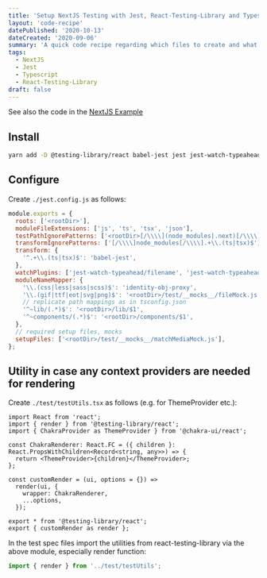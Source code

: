 ```yaml
---
title: 'Setup NextJS Testing with Jest, React-Testing-Library and Typescript'
layout: 'code-recipe'
datePublished: '2020-10-13'
dateCreated: '2020-09-06'
summary: 'A quick code recipe regarding which files to create and what libraries to install to get up and running with a minimal configuration to test your nextJS project with Jest.'
tags:
  - NextJS
  - Jest
  - Typescript
  - React-Testing-Library
draft: false
---
```


See also the code in the [NextJS Example](https://github.com/vercel/next.js/tree/canary/examples/with-typescript-eslint-jest)

## Install

```bash
yarn add -D @testing-library/react babel-jest jest jest-watch-typeahead
```

## Configure

Create `./jest.config.js` as follows:

```js:jest.config.js
module.exports = {
  roots: ['<rootDir>'],
  moduleFileExtensions: ['js', 'ts', 'tsx', 'json'],
  testPathIgnorePatterns: ['<rootDir>[/\\\\](node_modules|.next)[/\\\\]'],
  transformIgnorePatterns: ['[/\\\\]node_modules[/\\\\].+\\.(ts|tsx)$'],
  transform: {
    '^.+\\.(ts|tsx)$': 'babel-jest',
  },
  watchPlugins: ['jest-watch-typeahead/filename', 'jest-watch-typeahead/testname'],
  moduleNameMapper: {
    '\\.(css|less|sass|scss)$': 'identity-obj-proxy',
    '\\.(gif|ttf|eot|svg|png)$': '<rootDir>/test/__mocks__/fileMock.js',
    // replicate path mappings as in tsconfig.json
    '^~lib/(.*)$': '<rootDir>/lib/$1',
    '^~components/(.*)$': '<rootDir>/components/$1',
  },
  // required setup files, mocks
  setupFiles: ['<rootDir>/test/__mocks__/matchMediaMock.js'],
};
```

## Utility in case any context providers are needed for rendering

Create `./test/testUtils.tsx` as follows (e.g. for ThemeProvider etc.):

```js:testUtils.tsx
import React from 'react';
import { render } from '@testing-library/react';
import { ChakraProvider as ThemeProvider } from '@chakra-ui/react';

const ChakraRenderer: React.FC = ({ children }: React.PropsWithChildren<Record<string, any>>) => {
  return <ThemeProvider>{children}</ThemeProvider>;
};

const customRender = (ui, options = {}) =>
  render(ui, {
    wrapper: ChakraRenderer,
    ...options,
  });

export * from '@testing-library/react';
export { customRender as render };
```

In the test spec files import the utilities from react-testing-library via the above module, especially render function:

```js:MyComponent.spec.ts
import { render } from '../test/testUtils';
```
